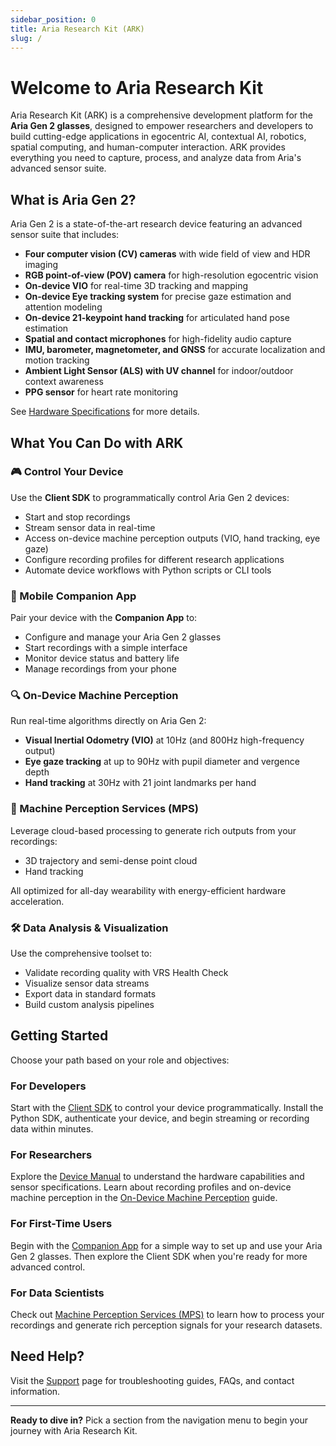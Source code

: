 ```yaml
---
sidebar_position: 0
title: Aria Research Kit (ARK)
slug: /
---
```


# Welcome to Aria Research Kit

Aria Research Kit (ARK) is a comprehensive development platform for the **Aria Gen 2 glasses**, designed to empower researchers and developers to build cutting-edge applications in egocentric AI, contextual AI, robotics, spatial computing, and human-computer interaction. ARK provides everything you need to capture, process, and analyze data from Aria's advanced sensor suite.

## What is Aria Gen 2?

Aria Gen 2 is a state-of-the-art research device featuring an advanced sensor suite that includes:

- **Four computer vision (CV) cameras** with wide field of view and HDR imaging
- **RGB point-of-view (POV) camera** for high-resolution egocentric vision
- **On-device VIO** for real-time 3D tracking and mapping
- **On-device Eye tracking system** for precise gaze estimation and attention modeling
- **On-device 21-keypoint hand tracking** for articulated hand pose estimation
- **Spatial and contact microphones** for high-fidelity audio capture
- **IMU, barometer, magnetometer, and GNSS** for accurate localization and motion tracking
- **Ambient Light Sensor (ALS) with UV channel** for indoor/outdoor context awareness
- **PPG sensor** for heart rate monitoring

See [Hardware Specifications](/technical-specs/device/hardware) for more details.

## What You Can Do with ARK

### 🎮 Control Your Device
Use the **Client SDK** to programmatically control Aria Gen 2 devices:
- Start and stop recordings
- Stream sensor data in real-time
- Access on-device machine perception outputs (VIO, hand tracking, eye gaze)
- Configure recording profiles for different research applications
- Automate device workflows with Python scripts or CLI tools

### 📱 Mobile Companion App
Pair your device with the **Companion App** to:
- Configure and manage your Aria Gen 2 glasses
- Start recordings with a simple interface
- Monitor device status and battery life
- Manage recordings from your phone

### 🔍 On-Device Machine Perception
Run real-time algorithms directly on Aria Gen 2:
- **Visual Inertial Odometry (VIO)** at 10Hz (and 800Hz high-frequency output)
- **Eye gaze tracking** at up to 90Hz with pupil diameter and vergence depth
- **Hand tracking** at 30Hz with 21 joint landmarks per hand

### 🧠 Machine Perception Services (MPS)
Leverage cloud-based processing to generate rich outputs from your recordings:
- 3D trajectory and semi-dense point cloud
- Hand tracking

All optimized for all-day wearability with energy-efficient hardware acceleration.

### 🛠️ Data Analysis & Visualization
Use the comprehensive toolset to:
- Validate recording quality with VRS Health Check
- Visualize sensor data streams
- Export data in standard formats
- Build custom analysis pipelines

## Getting Started

Choose your path based on your role and objectives:

### For Developers
Start with the [Client SDK](/ark/client-sdk/start) to control your device programmatically. Install the Python SDK, authenticate your device, and begin streaming or recording data within minutes.

### For Researchers
Explore the [Device Manual](/ark/device/manual) to understand the hardware capabilities and sensor specifications. Learn about recording profiles and on-device machine perception in the [On-Device Machine Perception](/ark/on_device_mp) guide.

### For First-Time Users
Begin with the [Companion App](/ark/companion-app/start) for a simple way to set up and use your Aria Gen 2 glasses. Then explore the Client SDK when you're ready for more advanced control.

### For Data Scientists
Check out [Machine Perception Services (MPS)](/ark/mps/start) to learn how to process your recordings and generate rich perception signals for your research datasets.

## Need Help?

Visit the [Support](/ark/support) page for troubleshooting guides, FAQs, and contact information.

---

**Ready to dive in?** Pick a section from the navigation menu to begin your journey with Aria Research Kit.
